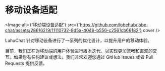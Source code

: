 # 移动设备适配

<Image
  alt={'移动端设备适配'}
  src={'https://github.com/lobehub/lobe-chat/assets/28616219/11110732-8d5a-4049-b556-c2561cb66182'}
  cover
/>

LuhuChat 针对移动设备进行了一系列的优化设计，以提升用户的移动体验。

目前，我们正在对移动端的用户体验进行版本迭代，以实现更加流畅和直观的交互。如果您有任何建议或想法，我们非常欢迎您通过 GitHub Issues 或者 Pull Requests 提供反馈。
